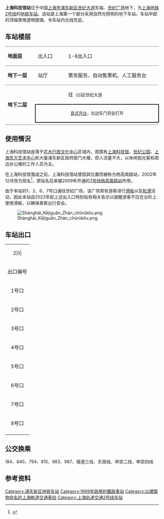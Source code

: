 {{noteTA 
|G1 =Railway
}}
{{Infobox station
|name = 上海科技馆
|eng_name = Shanghai Science and Technology Museum
|symbol_right =
|linecolour = {{上海地铁颜色|2|yes}}
|image = Shanghai Science & Technology Museum Station Concourse.jpg
|caption = 上海科技馆站站厅
|other_name = 
|country = {{PRC}}
|borough = [[上海市|上海市]][[浦东新区|浦东新区]][[花木街道|花木街道]]
|address = [[世纪大道_(上海)|世纪大道]][[世纪广场_(浦东新区)|世纪广场]]地下
|coordinates = {{coord|31|13|18|N|121|32|19|E|type:railwaystation}}
|elevation = 
|owned = [[上海申通地铁集团|上海申通地铁集团]]
|operator = [[上海地铁|上海地铁]]
|lines = {{上海地铁线路名|2|SL}}
|distance = 
|platform = 1個[[島式月台|島式月台]]
|tracks = 2条
|bus_routes = 
|bus_stands = 
|connections = 
|structure = 地下车站
|hall = 地下站厅
|depth = 
|levels = 
|interchange = 
|exits = 8个
|architect = 
|architectural_style = 
|colour = 
|type = 
|status = 运营中
|code = 
|classification = 
|website = 
|built = 
|opened = {{Start date|1999|9|20|df=y}}<ref name="open2">{{cite web |title=上海地铁2号线试通车 |url=http://www.cnki.com.cn/Article/CJFDTotal-CSGS199906004.htm |website=知网空间 |accessdate=2021-04-05 |archive-date=2015-09-23 |archive-url=https://web.archive.org/web/20150923225133/http://www.cnki.com.cn/Article/CJFDTotal-CSGS199906004.htm }}</ref>
|closed = 
|former = 
|pass_year = 
|passengers = 
|pass_system = 
|pass_rank = 
|mpassengers = 
|trains = 
|station_hours = 
|hours = 
|first = 往{{上海地铁起讫站|2|L}}：5:24<br/>往{{上海地铁起讫站|2|R}}：6:14
|last = 往{{上海地铁起讫站|2|L}}：23:16<br/>往{{上海地铁起讫站|2|R}}：22:15<br/>往{{站|广兰路}}：23:31
|adjacent = {{Adjacent stations|system=上海地铁|line=2|left=世纪大道|right=世纪公园}}
}}
'''上海科技馆站'''位于中国[[上海市|上海市]][[浦东新区|浦东新区]][[世纪大道_(上海)|世纪大道]]东端、[[世纪广场_(浦东新区)|世纪广场]]地下，为[[上海地铁|上海地铁]][[上海轨道交通2号线|2号线]]的[[地铁车站|地铁车站]]。该站是上海第一个部分采用自然光照明的地下车站，车站中部的顶端使用透明玻璃，令车站内光线充足。
{{multiple image|align=right|direction=vertical|width=220
|image1=Shanghai Science & Technology Museum Station.jpg|caption1=安装屏蔽门前的站台（2006年）
|image2=201908 Platform of Shanghai Science & Technology Museum Station.jpg|caption2=目前的站台
}}
== 车站楼层 ==
{|cellspacing=0 cellpadding=3
|style="border-top:solid 1px gray;border-bottom:solid 1px gray;" width=100|'''地面层'''
|style="border-top:solid 1px gray;border-bottom:solid 1px gray;" width=100|出入口
|style="border-top:solid 1px gray;border-bottom:solid 1px gray;" width=350|1-8出入口
|-
|style="border-bottom:solid 1px gray;"|'''地下一层'''
|style="border-bottom:solid 1px gray;"|站厅
|style="border-bottom:solid 1px gray;"|票务服务、自动售票机、人工服务台
|-
|style="border-bottom:solid 1px gray;" rowspan=3|'''地下二层'''
|{{arrow|L}}
|{{上海地铁线路名|2}}往{{站|徐泾东}}<small>（{{站|世纪大道||上海市}}）</small>
|-
|style="border-right:solid 2px black;border-left:solid 2px black;border-top:solid 2px black;border-bottom:solid 2px black;" colspan=2|<center><small>[[島式月台|島式月台]]，左边车门将会打开</small></center>
|-
|style="border-bottom:solid 1px gray;"|
|style="border-bottom:solid 1px gray;"|{{split text|{{上海地铁线路名|2}}往{{站|浦东国际机场}}<small>（{{站|世纪公园}}）</small>|{{arrow|R}}}}
|}

== 使用情況 ==

上海科技馆站座落于[[花木街道|花木行政文化中心]]区域内，周围有[[上海科技馆|上海科技馆]]、[[世纪公园|世纪公园]]、[[上海东方艺术中心|上海东方艺术中心]]和大量浦东新区政府部门大楼，但人流量不大，以休闲观光客和周边办公楼的工作人员为主。

在上海科技馆落成之前，上海科技馆站曾因其位置而被称为杨高南路站，2002年12月改为现名<ref>{{cite news|author=王凤梅|url=http://old.jfdaily.com/gb/node2/node142/node143/userobject1ai42697.html|title=“上海速度”催生新标志 上海科技馆成地铁站名|publisher=[[新闻晚报|新闻晚报]]|date=2002-12-13|accessdate=2016-11-06|deadurl=yes|archiveurl=https://web.archive.org/web/20161106190400/http://old.jfdaily.com/gb/node2/node142/node143/userobject1ai42697.html|archivedate=2016-11-06}}</ref>，原站名后来被2009年开通的[[上海轨道交通7号线|7号线]][[杨高南路站|杨高南路站]]所用。

由于本站的1、2、6、7号口通往世纪广场，该广场常有游客进行[[滑板|滑板]]以及[[轮滑|轮滑]]活动，因此本站自2022年起上述出入口特别贴有相关告示以提醒游客不应在台阶上使用滑板，以确保乘客出行安全。

[[File:Shànghǎi_Kējìguǎn_Zhàn_chūrùkǒu.png|thumb]]

== 车站出口 ==
{| class="wikitable"
|colspan=4 align="center" bgcolor={{上海地铁颜色|2}}|
|-
! 出口编号 !! 建议前往目的地 !! 照片
|-
|1号口 || [[世纪广场_(浦东新区)|世纪广场]]内，[[世纪大道_(上海)|世纪大道]]东北侧，[[丁香路|丁香路]]南，通往[[浦东新区人民政府|浦东新区人民政府]] || rowspan=2 | [[File:Shanghai_Science_&_Technology_Museum_Station_Exit_1.JPG|150px]]
|-
|2号口 || 世纪广场内，世纪大道东北侧，[[迎春路_(上海)|迎春路]]北，通往浦东新区人民政府
|-
|3号口 || 世纪大道东北侧，迎春路南 || 
|-
|4号口 || 世纪大道东北侧，[[锦绣路|锦绣路]]南，通往世纪公园 || 
|-
|5号口 || 世纪大道西南侧，锦绣路南，通往世纪公园 || 
|-
|6号口 || 世纪大道西南侧，锦绣路北 || 
|-
|7号口 || 世纪广场内，世纪大道西南侧，迎春路北，通往上海科技馆 || rowspan=2 | [[File:Shanghai_Science_&_Technology_Museum_Station_7-8.JPG|150px]]
|-
|8号口{{綠底白字出口|exitsign=none|附=輪}} || 世纪广场内，世纪大道西南侧，丁香路南，通往上海科技馆
|-
| bgcolor="#EEEEEE" colspan=3 |{{綠底白字出口|註=輪}}
|}

== 公交换乘 ==
184、640、794、815、983、987、隧道三线、东周线、申崇二线、申崇四线

== 参考资料 ==
{{reflist}}
{{clr}}

{{commonscat|Shanghai Science & Technology Museum Station}}
{{上海轨道交通2號線}}

[[Category:浦东新区地铁车站|Category:浦东新区地铁车站]]
[[Category:1999年啟用的鐵路車站|Category:1999年啟用的鐵路車站]]
[[Category:以建築物命名的上海軌道交通車站|Category:以建築物命名的上海軌道交通車站]]
[[Category:上海轨道交通2号线车站|Category:上海轨道交通2号线车站]]